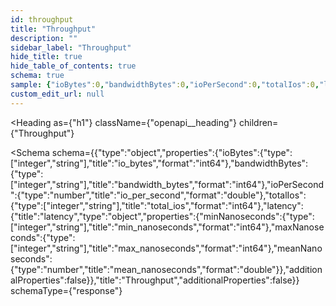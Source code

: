 ```yaml
---
id: throughput
title: "Throughput"
description: ""
sidebar_label: "Throughput"
hide_title: true
hide_table_of_contents: true
schema: true
sample: {"ioBytes":0,"bandwidthBytes":0,"ioPerSecond":0,"totalIos":0,"latency":{"minNanoseconds":0,"maxNanoseconds":0,"meanNanoseconds":0}}
custom_edit_url: null
---
```



<Heading
  as={"h1"}
  className={"openapi__heading"}
  children={"Throughput"}
>
</Heading>





<Schema
  schema={{"type":"object","properties":{"ioBytes":{"type":["integer","string"],"title":"io_bytes","format":"int64"},"bandwidthBytes":{"type":["integer","string"],"title":"bandwidth_bytes","format":"int64"},"ioPerSecond":{"type":"number","title":"io_per_second","format":"double"},"totalIos":{"type":["integer","string"],"title":"total_ios","format":"int64"},"latency":{"title":"latency","type":"object","properties":{"minNanoseconds":{"type":["integer","string"],"title":"min_nanoseconds","format":"int64"},"maxNanoseconds":{"type":["integer","string"],"title":"max_nanoseconds","format":"int64"},"meanNanoseconds":{"type":"number","title":"mean_nanoseconds","format":"double"}},"additionalProperties":false}},"title":"Throughput","additionalProperties":false}}
  schemaType={"response"}
>
  
</Schema>
            
